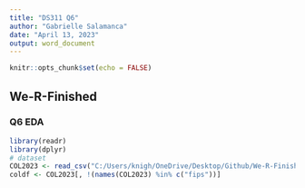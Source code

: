 ```yaml
---
title: "DS311 Q6"
author: "Gabrielle Salamanca"
date: "April 13, 2023"
output: word_document
---
```


```r
knitr::opts_chunk$set(echo = FALSE)
```

## We-R-Finished

### Q6 EDA

```r
library(readr)
library(dplyr)
# dataset
COL2023 <- read_csv("C:/Users/knigh/OneDrive/Desktop/Github/We-R-Finished/CostOfLiving2023.csv", show_col_types = FALSE)
coldf <- COL2023[, !(names(COL2023) %in% c("fips"))]
```


```r
```